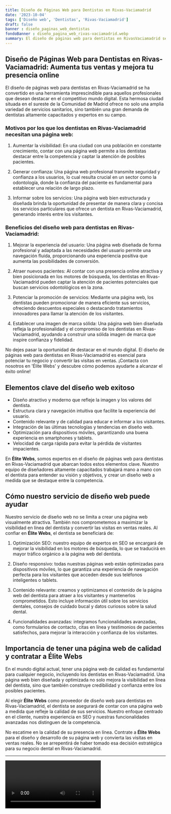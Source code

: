 ```yaml
---
title: Diseño de Páginas Web para Dentistas en Rivas-Vaciamadrid
date: '2023-10-04'
tags: ['Diseño web', 'Dentistas', 'Rivas-Vaciamadrid']
draft: false
banner : diseño_paginas_web_dentistas
fondoBanner : diseño_pagina_web_rivas-vaciamadrid.webp
summary: El diseño de páginas web para dentistas en RivasVaciamadrid se ha convertido en una herramienta imprescindible para aquellos profesionales que desean destacar en el competitivo mundo digital. Esta hermosa ciudad situada en el sureste de la Comunidad de Madrid ofrece no solo una amplia variedad de servicios sanitarios, sino también una gran demanda de dentistas altamente capacitados y expertos en su campo.
---
```


## Diseño de Páginas Web para Dentistas en Rivas-Vaciamadrid: Aumenta tus ventas y mejora tu presencia online

El diseño de páginas web para dentistas en Rivas-Vaciamadrid se ha convertido en una herramienta imprescindible para aquellos profesionales que desean destacar en el competitivo mundo digital. Esta hermosa ciudad situada en el sureste de la Comunidad de Madrid ofrece no solo una amplia variedad de servicios sanitarios, sino también una gran demanda de dentistas altamente capacitados y expertos en su campo.

### Motivos por los que los dentistas en Rivas-Vaciamadrid necesitan una página web:

1. Aumentar la visibilidad: En una ciudad con una población en constante crecimiento, contar con una página web permite a los dentistas destacar entre la competencia y captar la atención de posibles pacientes.

2. Generar confianza: Una página web profesional transmite seguridad y confianza a los usuarios, lo cual resulta crucial en un sector como la odontología, donde la confianza del paciente es fundamental para establecer una relación de largo plazo.

3. Informar sobre los servicios: Una página web bien estructurada y diseñada brinda la oportunidad de presentar de manera clara y concisa los servicios particulares que ofrece un dentista en Rivas-Vaciamadrid, generando interés entre los visitantes.

### Beneficios del diseño web para dentistas en Rivas-Vaciamadrid:

1. Mejorar la experiencia del usuario: Una página web diseñada de forma profesional y adaptada a las necesidades del usuario permite una navegación fluida, proporcionando una experiencia positiva que aumenta las posibilidades de conversión.

2. Atraer nuevos pacientes: Al contar con una presencia online atractiva y bien posicionada en los motores de búsqueda, los dentistas en Rivas-Vaciamadrid pueden captar la atención de pacientes potenciales que buscan servicios odontológicos en la zona.

3. Potenciar la promoción de servicios: Mediante una página web, los dentistas pueden promocionar de manera eficiente sus servicios, ofreciendo descuentos especiales o destacando tratamientos innovadores para llamar la atención de los visitantes.

4. Establecer una imagen de marca sólida: Una página web bien diseñada refleja la profesionalidad y el compromiso de los dentistas en Rivas-Vaciamadrid, ayudando a construir una sólida imagen de marca que inspire confianza y fidelidad.

No dejes pasar la oportunidad de destacar en el mundo digital. El diseño de páginas web para dentistas en Rivas-Vaciamadrid es esencial para potenciar tu negocio y convertir las visitas en ventas. ¡Contacta con nosotros en 'Élite Webs' y descubre cómo podemos ayudarte a alcanzar el éxito online!

<GifSeo />

<Cta />

## Elementos clave del diseño web exitoso

- Diseño atractivo y moderno que refleje la imagen y los valores del dentista.
- Estructura clara y navegación intuitiva que facilite la experiencia del usuario.
- Contenido relevante y de calidad para educar e informar a los visitantes.
- Integración de las últimas tecnologías y tendencias en diseño web.
- Optimización para dispositivos móviles, garantizando una buena experiencia en smartphones y tablets.
- Velocidad de carga rápida para evitar la pérdida de visitantes impacientes.

En **Élite Webs**, somos expertos en el diseño de páginas web para dentistas en Rivas-Vaciamadrid que abarcan todos estos elementos clave. Nuestro equipo de diseñadores altamente capacitados trabajará mano a mano con el dentista para entender su visión y objetivos, y crear un diseño web a medida que se destaque entre la competencia.

## Cómo nuestro servicio de diseño web puede ayudar

Nuestro servicio de diseño web no se limita a crear una página web visualmente atractiva. También nos comprometemos a maximizar la visibilidad en línea del dentista y convertir las visitas en ventas reales. Al confiar en **Élite Webs**, el dentista se beneficiará de:

1. Optimización SEO: nuestro equipo de expertos en SEO se encargará de mejorar la visibilidad en los motores de búsqueda, lo que se traducirá en mayor tráfico orgánico a la página web del dentista.

2. Diseño responsivo: todas nuestras páginas web están optimizadas para dispositivos móviles, lo que garantiza una experiencia de navegación perfecta para los visitantes que acceden desde sus teléfonos inteligentes o tablets.

3. Contenido relevante: creamos y optimizamos el contenido de la página web del dentista para atraer a los visitantes y mantenerlos comprometidos. Esto incluye información útil sobre los servicios dentales, consejos de cuidado bucal y datos curiosos sobre la salud dental.

4. Funcionalidades avanzadas: integramos funcionalidades avanzadas, como formularios de contacto, citas en línea y testimonios de pacientes satisfechos, para mejorar la interacción y confianza de los visitantes.

## Importancia de tener una página web de calidad y contratar a Élite Webs

En el mundo digital actual, tener una página web de calidad es fundamental para cualquier negocio, incluyendo los dentistas en Rivas-Vaciamadrid. Una página web bien diseñada y optimizada no solo mejora la visibilidad en línea del dentista, sino que también construye credibilidad y confianza entre los posibles pacientes.

Al elegir **Élite Webs** como proveedor de diseño web para dentistas en Rivas-Vaciamadrid, el dentista se asegurará de contar con una página web a medida que refleje la calidad de sus servicios. Nuestro enfoque centrado en el cliente, nuestra experiencia en SEO y nuestras funcionalidades avanzadas nos distinguen de la competencia.

No escatime en la calidad de su presencia en línea. Contrate a **Élite Webs** para el diseño y desarrollo de su página web y convierta las visitas en ventas reales. No se arrepentirá de haber tomado esa decisión estratégica para su negocio dental en Rivas-Vaciamadrid.

---


<Video />

<CtaBot job='Dentistas' city='Rivas-Vaciamadrid'/>

<Gmaps query='Rivas-Vaciamadrid+españa+maps' />